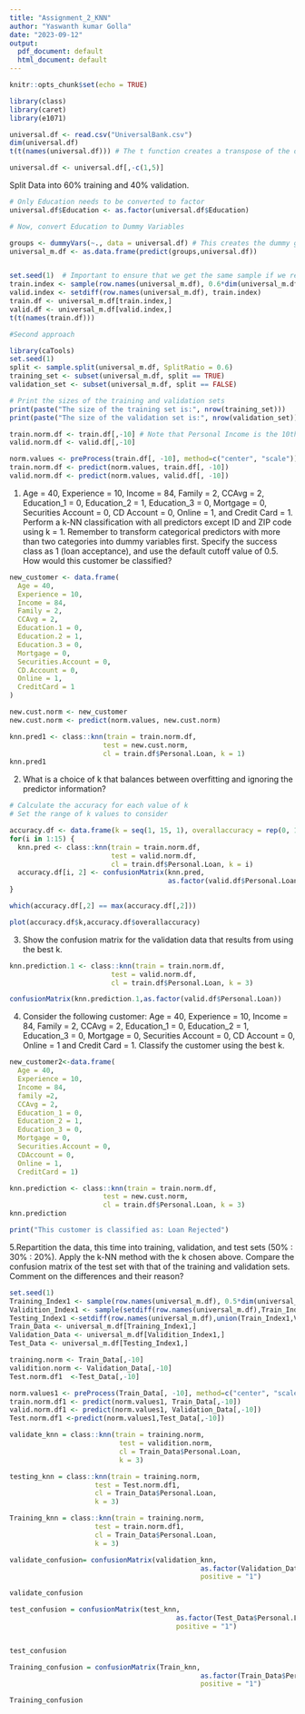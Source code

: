 ---
title: "Assignment_2_KNN"
author: "Yaswanth kumar Golla"
date: "2023-09-12"
output:
  pdf_document: default
  html_document: default
---

```{r setup, include=FALSE}
knitr::opts_chunk$set(echo = TRUE)
```

```{r}
library(class)
library(caret)
library(e1071)
```

```{r }
universal.df <- read.csv("UniversalBank.csv")
dim(universal.df)
t(t(names(universal.df))) # The t function creates a transpose of the dataframe
```
```{r}
universal.df <- universal.df[,-c(1,5)]
```

Split Data into 60% training and 40% validation.

```{r}
# Only Education needs to be converted to factor
universal.df$Education <- as.factor(universal.df$Education)

# Now, convert Education to Dummy Variables

groups <- dummyVars(~., data = universal.df) # This creates the dummy groups
universal_m.df <- as.data.frame(predict(groups,universal.df))


set.seed(1)  # Important to ensure that we get the same sample if we rerun the code
train.index <- sample(row.names(universal_m.df), 0.6*dim(universal_m.df)[1])
valid.index <- setdiff(row.names(universal_m.df), train.index)  
train.df <- universal_m.df[train.index,]
valid.df <- universal_m.df[valid.index,]
t(t(names(train.df)))

#Second approach

library(caTools)
set.seed(1)
split <- sample.split(universal_m.df, SplitRatio = 0.6)
training_set <- subset(universal_m.df, split == TRUE)
validation_set <- subset(universal_m.df, split == FALSE)

# Print the sizes of the training and validation sets
print(paste("The size of the training set is:", nrow(training_set)))
print(paste("The size of the validation set is:", nrow(validation_set)))
```


```{r}
train.norm.df <- train.df[,-10] # Note that Personal Income is the 10th variable
valid.norm.df <- valid.df[,-10]

norm.values <- preProcess(train.df[, -10], method=c("center", "scale"))
train.norm.df <- predict(norm.values, train.df[, -10])
valid.norm.df <- predict(norm.values, valid.df[, -10])
```

1. Age = 40, Experience = 10, Income = 84, Family = 2, CCAvg = 2, Education_1 = 0, Education_2 = 1, Education_3 = 0, Mortgage = 0, Securities Account = 0, CD Account = 0, Online = 1, and Credit Card = 1. Perform a k-NN classification with all predictors except ID and ZIP code using k = 1. Remember to transform categorical predictors with more than two categories into dummy variables first. Specify the success class as 1 (loan acceptance), and use the default cutoff value of 0.5. How would this customer be classified?

```{r}

new_customer <- data.frame(
  Age = 40,
  Experience = 10,
  Income = 84,
  Family = 2,
  CCAvg = 2,
  Education.1 = 0,
  Education.2 = 1,
  Education.3 = 0,
  Mortgage = 0,
  Securities.Account = 0,
  CD.Account = 0,
  Online = 1,
  CreditCard = 1
)

new.cust.norm <- new_customer
new.cust.norm <- predict(norm.values, new.cust.norm)

```


```{r}

knn.pred1 <- class::knn(train = train.norm.df, 
                       test = new.cust.norm, 
                       cl = train.df$Personal.Loan, k = 1)
knn.pred1

```
2. What is a choice of k that balances between overfitting and ignoring the predictor
information?

```{r}
# Calculate the accuracy for each value of k
# Set the range of k values to consider

accuracy.df <- data.frame(k = seq(1, 15, 1), overallaccuracy = rep(0, 15))
for(i in 1:15) {
  knn.pred <- class::knn(train = train.norm.df, 
                         test = valid.norm.df, 
                         cl = train.df$Personal.Loan, k = i)
  accuracy.df[i, 2] <- confusionMatrix(knn.pred, 
                                       as.factor(valid.df$Personal.Loan),positive = "1")$overall[1]
}

which(accuracy.df[,2] == max(accuracy.df[,2])) 

plot(accuracy.df$k,accuracy.df$overallaccuracy)

```

3. Show the confusion matrix for the validation data that results from using the best k.

```{r}
knn.prediction.1 <- class::knn(train = train.norm.df,
                         test = valid.norm.df, 
                         cl = train.df$Personal.Loan, k = 3)

confusionMatrix(knn.prediction.1,as.factor(valid.df$Personal.Loan))


```

4. Consider the following customer: Age = 40, Experience = 10, Income = 84,
Family = 2, CCAvg = 2, Education_1 = 0, Education_2 = 1, Education_3 = 0,
Mortgage = 0, Securities Account = 0, CD Account = 0, Online = 1 and Credit
Card = 1. Classify the customer using the best k.

```{r}
new_customer2<-data.frame(
  Age = 40, 
  Experience = 10, 
  Income = 84, 
  family =2, 
  CCAvg = 2, 
  Education_1 = 0,
  Education_2 = 1, 
  Education_3 = 0, 
  Mortgage = 0, 
  Securities.Account = 0, 
  CDAccount = 0, 
  Online = 1, 
  CreditCard = 1)
```

```{r}
knn.prediction <- class::knn(train = train.norm.df, 
                       test = new.cust.norm, 
                       cl = train.df$Personal.Loan, k = 3)
knn.prediction
```

```{r}
print("This customer is classified as: Loan Rejected")

```
5.Repartition the data, this time into training, validation, and test sets (50% : 30% : 20%). Apply
the k-NN method with the k chosen above. Compare the confusion matrix of the test set with that of the training and validation sets. Comment on the differences and their reason?
```{r}
set.seed(1)
Training_Index1 <- sample(row.names(universal_m.df), 0.5*dim(universal_m.df)[1])
Validition_Index1 <- sample(setdiff(row.names(universal_m.df),Train_Index1),0.3*dim(universal_m.df)[1])
Testing_Index1 <-setdiff(row.names(universal_m.df),union(Train_Index1,Val_Index1))
Train_Data <- universal_m.df[Training_Index1,]
Validation_Data <- universal_m.df[Validition_Index1,]
Test_Data <- universal_m.df[Testing_Index1,]
```

```{r}
training.norm <- Train_Data[,-10]
validition.norm <- Validation_Data[,-10]
Test.norm.df1  <-Test_Data[,-10]

norm.values1 <- preProcess(Train_Data[, -10], method=c("center", "scale"))
train.norm.df1 <- predict(norm.values1, Train_Data[,-10])
valid.norm.df1 <- predict(norm.values1, Validation_Data[,-10])
Test.norm.df1 <-predict(norm.values1,Test_Data[,-10])

```

```{r}
validate_knn = class::knn(train = training.norm, 
                           test = validition.norm,  
                           cl = Train_Data$Personal.Loan, 
                           k = 3)

testing_knn = class::knn(train = training.norm, 
                     test = Test.norm.df1,  
                     cl = Train_Data$Personal.Loan, 
                     k = 3)

Training_knn = class::knn(train = training.norm, 
                     test = train.norm.df1,  
                     cl = Train_Data$Personal.Loan, 
                     k = 3)
```

```{r}
validate_confusion= confusionMatrix(validation_knn, 
                                               as.factor(Validation_Data$Personal.Loan), 
                                               positive = "1")

validate_confusion
```

```{r}
test_confusion = confusionMatrix(test_knn, 
                                         as.factor(Test_Data$Personal.Loan), 
                                         positive = "1")


test_confusion
```

```{r}
Training_confusion = confusionMatrix(Train_knn, 
                                               as.factor(Train_Data$Personal.Loan), 
                                               positive = "1")

Training_confusion
```

